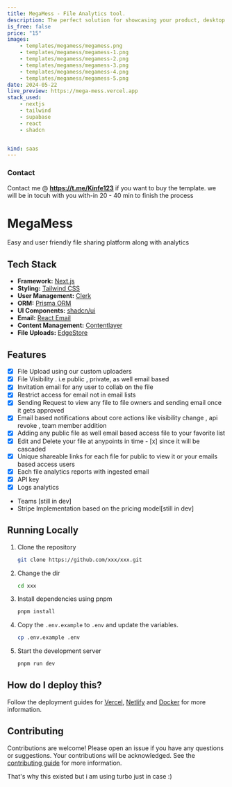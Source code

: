 ```yaml
---
title: MegaMess - File Analytics tool. 
description: The perfect solution for showcasing your product, desktop app, or mobile app in a visually appealing and user-friendly way, to help you get more users to try your product .
is_free: false
price: "15"
images: 
    - templates/megamess/megamess.png
    - templates/megamess/megamess-1.png
    - templates/megamess/megamess-2.png
    - templates/megamess/megamess-3.png
    - templates/megamess/megamess-4.png
    - templates/megamess/megamess-5.png  
date: 2024-05-22
live_preview: https://mega-mess.vercel.app
stack_used: 
    - nextjs 
    - tailwind
    - supabase
    - react
    - shadcn


kind: saas
---
```


### Contact
Contact me @  **https://t.me/Kinfe123** if you want to buy the template. we will be in tocuh with you with-in 20 - 40 min to finish the process

# MegaMess
Easy and user friendly file sharing platform along with analytics 


## Tech Stack

- **Framework:** [Next.js](https://nextjs.org)
- **Styling:** [Tailwind CSS](https://tailwindcss.com)
- **User Management:** [Clerk](https://clerk.com)
- **ORM:** [Prisma ORM](https://prisma.io)
- **UI Components:** [shadcn/ui](https://ui.shadcn.com)
- **Email:** [React Email](https://react.email)
- **Content Management:** [Contentlayer](https://www.contentlayer.dev)
- **File Uploads:** [EdgeStore](https://uploadthing.com)

## Features

- [x] File Upload using our custom uploaders
- [x] File Visibility . i.e public , private, as well email based 
- [x] Invitation email for any user to collab on the file 
- [x] Restrict access for email not in email lists
- [x] Sending Request to view any file to file owners and sending email  once it gets approved 
- [x] Email based notifications about core actions like visibility change , api revoke , team member addition 
- [x] Adding any public file as well email based access file to your favorite list 
- [x] Edit and Delete your file at anypoints in time - [x] since it will be cascaded 
- [x] Unique shareable links for each file for public to view it or your emails based access users 
- [x] Each file analytics reports with ingested email
- [x] API key 
- [x] Logs analytics
- Teams [still in dev]  
- Stripe Implementation based on the pricing model[still in dev]  


## Running Locally

1. Clone the repository

   ```bash
   git clone https://github.com/xxx/xxx.git
   ```

2. Change the dir

   ```bash
   cd xxx
   ```

3. Install dependencies using pnpm

   ```bash
   pnpm install
   ```

4. Copy the `.env.example` to `.env` and update the variables.

   ```bash
   cp .env.example .env
   ```

5. Start the development server

   ```bash
   pnpm run dev
   ```

## How do I deploy this?

Follow the deployment guides for [Vercel](https://create.t3.gg/en/deployment/vercel), [Netlify](https://create.t3.gg/en/deployment/netlify) and [Docker](https://create.t3.gg/en/deployment/docker) for more information.

## Contributing

Contributions are welcome! Please open an issue if you have any questions or suggestions. Your contributions will be acknowledged. See the [contributing guide](./CONTRIBUTING.md) for more information.

That's why this existed but i am using turbo just in case :)

